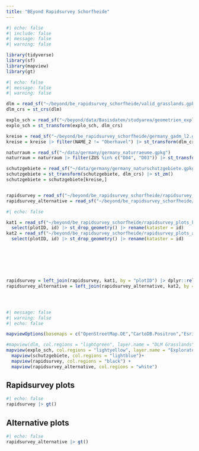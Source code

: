 ```yaml
---
title: "BEyond Rapidsurvey Schorfheide"
---
```




```r
#| echo: false
#| include: false
#| message: false
#| warning: false

library(tidyverse)
library(sf)
library(mapview)
library(gt)
```


```r
#| echo: false
#| message: false
#| warning: false

dlm = read_sf("~/beyond/be_rapidsurvey_schorfheide/valid_grasslands.gpkg")
dlm_crs = st_crs(dlm)

explo_sch = read_sf("~/beyond/data/Basisdaten/studyarea/geometrien_exploratorien.gpkg", layer = "area_sch")
explo_sch = st_transform(explo_sch, dlm_crs)

kreise = read_sf("~/beyond/be_rapidsurvey_schorfheide/germany_gadm_l2.gpkg")
kreise = kreise |> filter(NAME_2 != "Oberhavel") |> st_transform(dlm_crs)

naturraum = read_sf("~/data/germany/germany_naturraeume.gpkg")
naturraum = naturraum |> filter(ZUS %in% c("D04", "D03")) |> st_transform(dlm_crs)

schutzgebiete = read_sf("~/data/germany/germany_naturschutzgebiete.gpkg")
schutzgebiete = st_transform(schutzgebiete, dlm_crs) |> st_zm()
schutzgebiete = schutzgebiete[kreise,]


rapidsurvey = read_sf("~/beyond/be_rapidsurvey_schorfheide/rapidsurvey_plots.gpkg")
rapidsurvey_alternative = read_sf("~/beyond/be_rapidsurvey_schorfheide/rapidsurvey_plots_add.gpkg")

```


```r
#| echo: false

kat1 = read_sf("~/beyond/be_rapidsurvey_schorfheide/rapidsurvey_plots_kataster.gpkg") |> 
  select(plotID, id) |> st_drop_geometry() |> rename(kataster = id)
kat2 = read_sf("~/beyond/be_rapidsurvey_schorfheide/rapidsurvey_plots_add_kataster.gpkg") |> 
  select(plotID, id) |> st_drop_geometry() |> rename(kataster = id)







rapidsurvey = left_join(rapidsurvey, kat1, by = "plotID") |> dplyr::relocate(plotID, kataster)
rapidsurvey_alternative = left_join(rapidsurvey_alternative, kat2, by = "plotID") |> dplyr::relocate(plotID, kataster)





```



```r
#| message: false
#| warning: false
#| echo: false

mapviewOptions(basemaps = c("OpenStreetMap.DE","CartoDB.Positron","Esri.WorldImagery"))

#mapview(dlm, col.regions = "lightgreen", layer.name = "DLM Grasslands") +
mapview(explo_sch, col.regions = "lightyellow", layer.name = "Exploratorium")+
  mapview(schutzgebiete, col.regions = "lightblue")+
  mapview(rapidsurvey, col.regions = "black") + 
  mapview(rapidsurvey_alternative, col.regions = "white")

```










## Rapidsurvey plots

```r
#| echo: false
rapidsurvey |> gt()
```


## Alternative plots

```r
#| echo: false
rapidsurvey_alternative |> gt()
```









